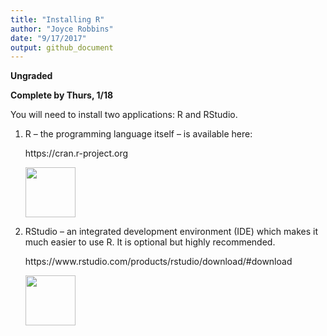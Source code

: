 ```yaml
---
title: "Installing R"
author: "Joyce Robbins"
date: "9/17/2017"
output: github_document
---
```

**Ungraded**

**Complete by Thurs, 1/18**

You will need to install two applications: R and RStudio.

@. R -- the programming language itself -- is available here:

      https://cran.r-project.org 
      
    <img src = "rlogo.jpeg" height = "80px"></img>   

@. RStudio -- an integrated development environment (IDE) which makes it much easier to use R. It is optional but highly recommended.    
      
      https://www.rstudio.com/products/rstudio/download/#download
      
    <img src = "rstudiologo.png" height = "80px"></img>         
